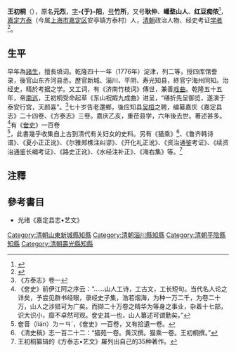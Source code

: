 '''王初桐'''（{{bd|1729年||1821年}}），原名'''元烈'''，[[表字|字]]'''-{于}-阳'''，[[号|号]]'''竹所'''，又号'''耿仲'''、'''巏堥山人'''、'''红豆痴侬'''<ref>{{Cite book |title=传统语言学辞典 |author1=许嘉璐 |author2=谢纪锋 |publisher=河北教育出版社 |year=1990 |isbn=7-5434-0570-9 }}</ref>，[[嘉定|嘉定]][[方泰|方泰]]（今属[[上海市|上海市]][[嘉定区|嘉定区]]安亭镇方泰村）人，[[清朝|清朝]]政治人物、经史考证[[学者|学者]]<ref>{{Cite book |title=清代雅学史 |author1=王其和 |publisher=中华书局 |year=2016 |isbn=978-7-101-11657-1 }}</ref>。

== 生平 ==

早年為[[諸生|諸生]]，擅長填词。乾隆四十一年（1776年）淀津，列二等，授四库馆誊录，後官山东齐河县丞。歷官新城、淄川、平阴、寿光知县，終官宁海州同知。治经史，精於考据之学。又工词，有《济南竹枝词》傳世，兼善[[戏曲|戏曲]]。乾隆五十五年，帝[[南巡|南巡]]，王初桐受命起草《东山祝嘏九成曲》进呈，“缮折先呈御览，遂演于泰安行宫，天颜喜”。<ref>《方泰志》卷一</ref>七十岁告老還鄉，後应知县[[吴桓|吴桓]]之聘，编纂嘉庆《嘉定县志》二十四卷、《方泰志》三卷。嘉庆乙亥，重莅县学，六年後去世。著述甚多。<ref>《奁史》前伊江阿之序云：“……山人工诗，工古文，工长短句。当代名人论之详矣，予尝见群书经眼，录经史子集，浩若烟海，为种一万二千，为卷二十万，山人之涉猎可为广矣。而撷二十万卷之精华为等身之事业，杂着十七部，识大识小，靡不卓然可观。奁史其一也，山人纂述可谓勤矣。”</ref>有《[[奩史|奩史]]》一百卷<ref>奩音（lián）ㄌㄧㄢˊ，《奩史》一百卷，又有拾遺一卷。</ref>，此書幾乎收集自上古到清代有关妇女的史料。另有《猫乘》<ref>《清史稿》志一百二十二：“猫苑一卷。黄汉撰。猫乘一卷。王初桐撰。”</ref>、《鲁齐韩诗谱》、《夏小正正讹》、《尔雅郑樵注纠谬》、《开化礼正讹》、《资治通鉴考证》、《续资治通鉴长编考证》、《路史正讹》、《水经注补正》、《海右集》等。<ref>王初桐纂辑的《方泰志•艺文》羅列出自己的35种著作。</ref>

==注釋==
{{reflist}}

==參考書目==
* 光绪《嘉定县志•艺文》

[[Category:清朝山東新城縣知縣|Category:清朝山東新城縣知縣]]
[[Category:清朝淄川縣知縣|Category:清朝淄川縣知縣]]
[[Category:清朝平陰縣知縣|Category:清朝平陰縣知縣]]
[[Category:清朝壽光縣知縣|Category:清朝壽光縣知縣]]
